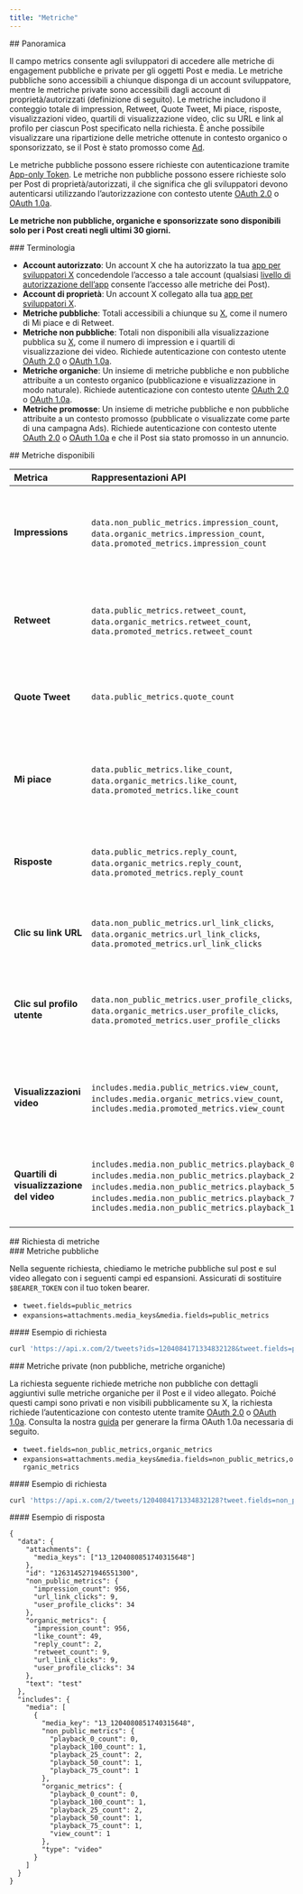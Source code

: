 ```yaml
---
title: "Metriche"
---
```


<div id="overview">
  ## Panoramica
</div>

Il campo metrics consente agli sviluppatori di accedere alle metriche di engagement pubbliche e private per gli oggetti Post e media. Le metriche pubbliche sono accessibili a chiunque disponga di un account sviluppatore, mentre le metriche private sono accessibili dagli account di proprietà/autorizzati (definizione di seguito). Le metriche includono il conteggio totale di impression, Retweet, Quote Tweet, Mi piace, risposte, visualizzazioni video, quartili di visualizzazione video, clic su URL e link al profilo per ciascun Post specificato nella richiesta. È anche possibile visualizzare una ripartizione delle metriche ottenute in contesto organico o sponsorizzato, se il Post è stato promosso come [Ad](https://ads.x.com/).

Le metriche pubbliche possono essere richieste con autenticazione tramite [App-only Token](/it/resources/fundamentals/authentication#oauth-2-0). Le metriche non pubbliche possono essere richieste solo per Post di proprietà/autorizzati, il che significa che gli sviluppatori devono autenticarsi utilizzando l’autorizzazione con contesto utente [OAuth 2.0](/it/resources/fundamentals/authentication#oauth-2-0-authorization-code-flow-with-pkce-3) o [OAuth 1.0a](/it/resources/fundamentals/authentication#oauth-1-0a-2).

**Le metriche non pubbliche, organiche e sponsorizzate sono disponibili solo per i Post creati negli ultimi 30 giorni.**

<div id="terminology">
  ### Terminologia
</div>

- **Account autorizzato**: Un account X che ha autorizzato la tua [app per sviluppatori X](/it/resources/fundamentals/developer-apps) concedendole l’accesso a tale account (qualsiasi [livello di autorizzazione dell’app](/it/resources/fundamentals/developer-apps#app-permissions) consente l’accesso alle metriche dei Post).
- **Account di proprietà**: Un account X collegato alla tua [app per sviluppatori X](/it/resources/fundamentals/developer-apps).
- **Metriche pubbliche**: Totali accessibili a chiunque su [X](https://x.com/home), come il numero di Mi piace e di Retweet.
- **Metriche non pubbliche**: Totali non disponibili alla visualizzazione pubblica su [X](https://x.com/home), come il numero di impression e i quartili di visualizzazione dei video. Richiede autenticazione con contesto utente [OAuth 2.0](/it/resources/fundamentals/authentication#oauth-2-0-authorization-code-flow-with-pkce-3) o [OAuth 1.0a](/it/resources/fundamentals/authentication#oauth-1-0a-2).
- **Metriche organiche**: Un insieme di metriche pubbliche e non pubbliche attribuite a un contesto organico (pubblicazione e visualizzazione in modo naturale). Richiede autenticazione con contesto utente [OAuth 2.0](/it/resources/fundamentals/authentication#oauth-2-0-authorization-code-flow-with-pkce-3) o [OAuth 1.0a](/it/resources/fundamentals/authentication#oauth-1-0a-2).
- **Metriche promosse**: Un insieme di metriche pubbliche e non pubbliche attribuite a un contesto promosso (pubblicate o visualizzate come parte di una campagna Ads). Richiede autenticazione con contesto utente [OAuth 2.0](/it/resources/fundamentals/authentication#oauth-2-0-authorization-code-flow-with-pkce-3) o [OAuth 1.0a](/it/resources/fundamentals/authentication#oauth-1-0a-2) e che il Post sia stato promosso in un annuncio.

<div id="available-metrics">
  ## Metriche disponibili
</div>

| Metrica               | Rappresentazioni API                                                                                                                                                                                                                                     | Descrizione                                                                                                                                                                                                                                                                                                                                                                                |
|:----------------------|:---------------------------------------------------------------------------------------------------------------------------------------------------------------------------------------------------------------------------------------------------------|:--------------------------------------------------------------------------------------------------------------------------------------------------------------------------------------------------------------------------------------------------------------------------------------------------------------------------------------------------------------------------------------------|
| **Impressions**      | `data.non_public_metrics.impression_count`, `data.organic_metrics.impression_count`, `data.promoted_metrics.impression_count`                                                                                                                           | Conteggio di quante volte il Post è stato visualizzato (non univoco per utente). Una visualizzazione viene conteggiata se qualsiasi parte del Post è visibile sullo schermo. Richiede autenticazione OAuth 1.0a in contesto utente (User Context).                                                                                                               |
| **Retweet**         | `data.public_metrics.retweet_count`, `data.organic_metrics.retweet_count`, `data.promoted_metrics.retweet_count`                                                                                                                                       | Conteggio di quante volte il Post è stato ritwittato. Non include i Quote Tweet (“Retweet con commento”). Per ottenere il totale “Retweet e commenti” come visualizzato sui client X, sommare `retweet_count` e `quote_count`.                                           |
| **Quote Tweet**     | `data.public_metrics.quote_count`                                                                                                                                                                                                                      | Conteggio di quante volte il Post è stato ritwittato con un nuovo commento (messaggio). Non esistono Quote Tweet da contesto a pagamento, quindi tutti i Quote Tweet sono organici.                                                                                                                                           |
| **Mi piace**            | `data.public_metrics.like_count`, `data.organic_metrics.like_count`, `data.promoted_metrics.like_count`                                                                                                                                                 | Conteggio di quante volte il Post ha ricevuto un Mi piace. Il campo `public_metrics` restituisce il conteggio totale dei Mi piace sia da contesti organici sia a pagamento, per mantenere la coerenza con i conteggi mostrati pubblicamente su X.                                                                                                   |
| **Risposte**          | `data.public_metrics.reply_count`, `data.organic_metrics.reply_count`, `data.promoted_metrics.reply_count`                                                                                                                                              | Conteggio di quante volte è stata pubblicata una risposta al Post. Il campo `public_metrics` restituisce il conteggio totale delle risposte sia da contesti organici sia a pagamento.                                                                                                                                                   |
| **Clic su link URL**  | `data.non_public_metrics.url_link_clicks`, `data.organic_metrics.url_link_clicks`, `data.promoted_metrics.url_link_clicks`                                                                                                                             | Conteggio del numero di volte in cui un utente ha fatto clic su un link URL o su una scheda di anteprima URL in un Post. Richiede autenticazione OAuth 1.0a in contesto utente (User Context).                                                                                                                                                                  |
| **Clic sul profilo utente** | `data.non_public_metrics.user_profile_clicks`, `data.organic_metrics.user_profile_clicks`, `data.promoted_metrics.user_profile_clicks`                                                                                                             | Conteggio del numero di volte in cui un utente ha fatto clic su parti di un Post: nome visualizzato, nome utente, immagine del profilo. Richiede autenticazione OAuth 1.0a in contesto utente (User Context).                                                                                                                                               |
| **Visualizzazioni video**      | `includes.media.public_metrics.view_count`, `includes.media.organic_metrics.view_count`, `includes.media.promoted_metrics.view_count`                                                                                                                  | Conteggio di quante volte è stato visualizzato il video incluso nel Post. È il numero di visualizzazioni del video aggregato su tutti i Post in cui è stato pubblicato quel video. Richiede l’espansione dei media `expansions=attachment.media_keys`.                                                                |
| **Quartili di visualizzazione del video** | `includes.media.non_public_metrics.playback_0_count`, `includes.media.non_public_metrics.playback_25_count`, `includes.media.non_public_metrics.playback_50_count`, `includes.media.non_public_metrics.playback_75_count`, `includes.media.non_public_metrics.playback_100_count` | Numero di utenti che hanno riprodotto il video fino a ciascun quartile. Richiede autenticazione OAuth 1.0a in contesto utente (User Context) e l’espansione dei media `expansions=attachment.media_keys`.                                                                                                 |

<div id="requesting-metrics">
  ## Richiesta di metriche
</div>

<div id="public-metrics">
  ### Metriche pubbliche
</div>

Nella seguente richiesta, chiediamo le metriche pubbliche sul post e sul video allegato con i seguenti campi ed espansioni. Assicurati di sostituire `$BEARER_TOKEN` con il tuo token bearer.

- `tweet.fields=public_metrics`
- `expansions=attachments.media_keys&media.fields=public_metrics`

<div id="sample-request">
  #### Esempio di richiesta
</div>

```bash
curl 'https://api.x.com/2/tweets?ids=1204084171334832128&tweet.fields=public_metrics&expansions=attachments.media_keys&media.fields=public_metrics' --header 'Authorization: Bearer $BEARER_TOKEN'
```

<div id="private-metrics-non-public-organic-metrics">
  ### Metriche private (non pubbliche, metriche organiche)
</div>

La richiesta seguente richiede metriche non pubbliche con dettagli aggiuntivi sulle metriche organiche per il Post e il video allegato. Poiché questi campi sono privati e non visibili pubblicamente su X, la richiesta richiede l’autenticazione con contesto utente tramite [OAuth 2.0](/it/resources/fundamentals/authentication#oauth-2-0-authorization-code-flow-with-pkce-3) o [OAuth 1.0a](/it/resources/fundamentals/authentication#oauth-1-0a-2). Consulta la nostra [guida](/it/resources/fundamentals/authentication#creating-a-signature) per generare la firma OAuth 1.0a necessaria di seguito.

- `tweet.fields=non_public_metrics,organic_metrics`
- `expansions=attachments.media_keys&media.fields=non_public_metrics,organic_metrics`

<div id="sample-request">
  #### Esempio di richiesta
</div>

```bash
curl 'https://api.x.com/2/tweets/1204084171334832128?tweet.fields=non_public_metrics,organic_metrics&media.fields=non_public_metrics,organic_metrics&expansions=attachments.media_keys' --header 'authorization: OAuth oauth_consumer_key="CONSUMER_API_KEY", oauth_nonce="OAUTH_NONCE", oauth_signature="OAUTH_SIGNATURE", oauth_signature_method="HMAC-SHA1", oauth_timestamp="OAUTH_TIMESTAMP", oauth_token="ACCESS_TOKEN", oauth_version="1.0"'
```

<div id="sample-response">
  #### Esempio di risposta
</div>

```
{
  "data": {
    "attachments": {
      "media_keys": ["13_1204080851740315648"]
    },
    "id": "1263145271946551300",
    "non_public_metrics": {
      "impression_count": 956,
      "url_link_clicks": 9,
      "user_profile_clicks": 34
    },
    "organic_metrics": {
      "impression_count": 956,
      "like_count": 49,
      "reply_count": 2,
      "retweet_count": 9,
      "url_link_clicks": 9,
      "user_profile_clicks": 34
    },
    "text": "test"
  },
  "includes": {
    "media": [
      {
        "media_key": "13_1204080851740315648",
        "non_public_metrics": {
          "playback_0_count": 0,
          "playback_100_count": 1,
          "playback_25_count": 2,
          "playback_50_count": 1,
          "playback_75_count": 1
        },
        "organic_metrics": {
          "playback_0_count": 0,
          "playback_100_count": 1,
          "playback_25_count": 2,
          "playback_50_count": 1,
          "playback_75_count": 1,
          "view_count": 1
        },
        "type": "video"
      }
    ]
  }
}
```